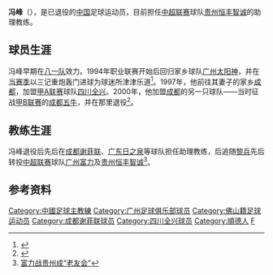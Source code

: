 {{About|已退役的中國足球運動員|香港導演及演員|馮峰 (導演)}}
{{Football manager infobox
| playername = 冯峰
| image =  
| fullname = 冯峰
| height = {{height|m=1.78}}
| nickname = 
| dateofbirth = {{birth date and age|1968|12|22}} 
| cityofbirth = [[廣東省|廣東省]][[佛山專區|佛山專區]][[順德縣|順德縣]]
| countryofbirth = {{CHN}}
| dateofdeath = 
| cityofdeath = 
| countryofdeath = 
| currentclub = [[贵州恒丰智诚|贵州恒丰智诚]] (助理教练)
| clubnumber =
| position = [[中场|中场]] （已退役）
| youthyears = 
| youthclubs = 
| years = ?-1993年<br>1994-1996年<br>1997-1999年<br>2000-2001年
| clubs = [[八一足球俱乐部|八一]]<br>[[广州太阳神|广州太阳神]]<br>[[四川全兴|四川全兴]]<br>[[成都五牛|成都五牛]]
| caps(goals) = {{0}}- (-) <br>51 (5)<br>39 (0)<br>23 (1) 
| nationalyears = 
| nationalteam = 
| nationalcaps(goals) = 
| manageryears = 2004-2005年<br>2006-2010年<br>2011年<br>2013-2014年<br>2015年<br>2016-
| managerclubs = [[谢菲尔德联足球俱乐部|谢菲尔德联]]青年队(助理教练)<br>[[成都谢菲联足球俱乐部|成都谢菲联]]（助理教练）<br>[[深圳红钻|深圳红钻]] (助理教练)<br>[[广东日之泉|广东日之泉]] (助理教练)<br>[[广州富力|广州富力]] (助理教练)<br>[[贵州恒丰智诚|贵州恒丰智诚]] (助理教练)
}}
'''冯峰'''（{{bd|1968年|12月22日|||Feng Feng}}），是已退役的[[中国|中国]]足球运动员，目前担任[[中超联赛|中超联赛]]球队[[贵州恒丰智诚|贵州恒丰智诚]]的助理教练。

==球员生涯==
冯峰早期在[[八一足球俱乐部|八一队]]效力。1994年职业联赛开始后回归家乡球队[[广州太阳神|广州太阳神]]，并在[[1994年中国足球甲A联赛|当赛季]]以三记重炮轰门进球为球迷所津津乐道<ref>{{Cite web |url=http://sports.sohu.com/20080331/n255997497.shtml |title=太阳神系今何在：胡椒撒向香港 温俊武欠债杀人 |accessdate=2010-01-03 |archive-date=2014-07-06 |archive-url=https://web.archive.org/web/20140706015931/http://sports.sohu.com/20080331/n255997497.shtml |dead-url=no }}</ref>。1997年，他前往其妻子的家乡[[成都|成都]]，加盟[[中国足球甲A联赛|甲A联赛]]球队[[四川全兴|四川全兴]]。2000年，他加盟[[成都|成都]]的另一只球队——当时征战[[中国足球甲B联赛|甲B联赛]]的[[成都五牛|成都五牛]]，并在那里退役<ref>{{Cite web |url=http://sports.sina.com.cn/b/2001-12-30/30221506.shtml |title=老将刘斌、冯峰退役 成都五牛六人挂牌 |accessdate=2010-01-03 |archive-date=2016-03-03 |archive-url=https://web.archive.org/web/20160303185436/http://sports.sina.com.cn/b/2001-12-30/30221506.shtml |dead-url=no }}</ref>。

==教练生涯==
冯峰退役后先后在[[成都谢菲联|成都谢菲联]]、[[广东日之泉|广东日之泉]]等球队担任助理教练，后追随[[黎兵|黎兵]]先后转投[[中超联赛|中超联赛]]球队[[广州富力|广州富力]]及[[贵州恒丰智诚|贵州恒丰智诚]]<ref>[http://sports.sina.com.cn/china/j/2017-04-27/doc-ifyetwtf8325328.shtml 富力战贵州成“老友会”]</ref>。

==参考资料==
{{Reflist|2}}

{{1994年广州太阳神名单}}
{{1995年广州太阳神名单}}
{{1996年广州太阳神名单}}
{{DEFAULTSORT:Feng,Feng}}
[[Category:中國足球主教練|Category:中國足球主教練]]
[[Category:广州足球俱乐部球员|Category:广州足球俱乐部球员]]
[[Category:佛山籍足球运动员|Category:佛山籍足球运动员]]
[[Category:成都谢菲联球员|Category:成都谢菲联球员]]
[[Category:四川全兴球员|Category:四川全兴球员]]
[[Category:順德人|Category:順德人]]
[[Category:冯姓|F]]